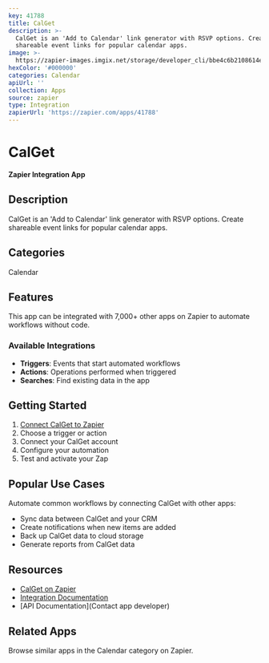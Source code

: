 ```yaml
---
key: 41788
title: CalGet
description: >-
  CalGet is an 'Add to Calendar' link generator with RSVP options. Create
  shareable event links for popular calendar apps.
image: >-
  https://zapier-images.imgix.net/storage/developer_cli/bbe4c6b2108614e58675b23c609b2047.png?auto=format%2Ccompress&ixlib=python-3.0.0&q=50
hexColor: '#000000'
categories: Calendar
apiUrl: ''
collection: Apps
source: zapier
type: Integration
zapierUrl: 'https://zapier.com/apps/41788'
---
```

# CalGet

**Zapier Integration App**

## Description

CalGet is an 'Add to Calendar' link generator with RSVP options. Create shareable event links for popular calendar apps.

## Categories

Calendar

## Features

This app can be integrated with 7,000+ other apps on Zapier to automate workflows without code.

### Available Integrations

- **Triggers**: Events that start automated workflows
- **Actions**: Operations performed when triggered
- **Searches**: Find existing data in the app

## Getting Started

1. [Connect CalGet to Zapier](https://zapier.com/apps/41788)
2. Choose a trigger or action
3. Connect your CalGet account
4. Configure your automation
5. Test and activate your Zap

## Popular Use Cases

Automate common workflows by connecting CalGet with other apps:

- Sync data between CalGet and your CRM
- Create notifications when new items are added
- Back up CalGet data to cloud storage
- Generate reports from CalGet data

## Resources

- [CalGet on Zapier](https://zapier.com/apps/41788)
- [Integration Documentation](https://zapier.com/apps/41788/integrations)
- [API Documentation](Contact app developer)

## Related Apps

Browse similar apps in the Calendar category on Zapier.
